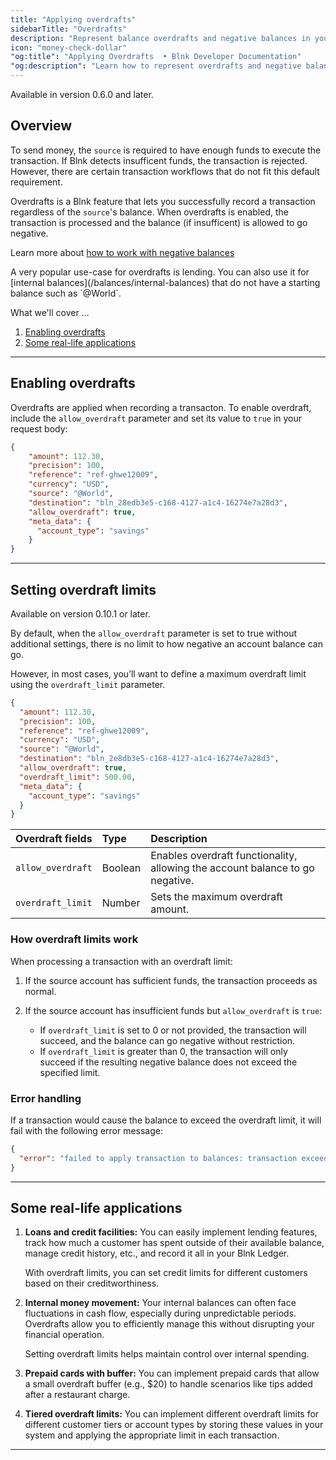 ```yaml
---
title: "Applying overdrafts"
sidebarTitle: "Overdrafts"
description: "Represent balance overdrafts and negative balances in your Ledger."
icon: "money-check-dollar"
"og:title": "Applying Overdrafts  • Blnk Developer Documentation"
"og:description": "Learn how to represent overdrafts and negative balances in your Ledger."
---
```



<Info>Available in version 0.6.0 and later.</Info>

## Overview 

To send money, the `source` is required to have enough funds to execute the transaction. If Blnk detects insufficent funds, the transaction is rejected. However, there are certain transaction workflows that do not fit this default requirement.

Overdrafts is a Blnk feature that lets you successfully record a transaction regardless of the `source`'s balance. When overdrafts is enabled, the transaction is processed and the balance (if insufficent) is allowed to go negative. 

Learn more about [how to work with negative balances](/resources/negative-balances)

<Tip>
    A very popular use-case for overdrafts is lending. You can also use it for [internal balances](/balances/internal-balances) that do not have a starting balance such as `@World`.
</Tip>

What we'll cover …

1. [Enabling overdrafts](#1-enabling-overdrafts)
2. [Some real-life applications](#2-some-real-life-applications)

---

## Enabling overdrafts

Overdrafts are applied when recording a transacton. To enable overdraft, include the `allow_overdraft` parameter and set its value to `true` in your request body:

```json Request {8}
{
    "amount": 112.30,
    "precision": 100,
    "reference": "ref-ghwe12009",
    "currency": "USD",
    "source": "@World",
    "destination": "bln_28edb3e5-c168-4127-a1c4-16274e7a28d3",
    "allow_overdraft": true,
    "meta_data": {
      "account_type": "savings"
    }
}
```

---

## Setting overdraft limits

<Info>Available on version 0.10.1 or later.</Info>

By default, when the `allow_overdraft` parameter is set to true without additional settings, there is no limit to how negative an account balance can go. 

However, in most cases, you’ll want to define a maximum overdraft limit using the `overdraft_limit` parameter.

```json Request
{
  "amount": 112.30,
  "precision": 100,
  "reference": "ref-ghwe12009",
  "currency": "USD",
  "source": "@World",
  "destination": "bln_2e8db3e5-c168-4127-a1c4-16274e7a28d3",
  "allow_overdraft": true,
  "overdraft_limit": 500.00,
  "meta_data": {
    "account_type": "savings"
  }
}
```

| Overdraft fields | Type | Description |
| :-- | :-- | :-- |
| `allow_overdraft` | Boolean | Enables overdraft functionality, allowing the account balance to go negative. |
| `overdraft_limit` | Number | Sets the maximum overdraft amount. |

### How overdraft limits work

When processing a transaction with an overdraft limit:

1. If the source account has sufficient funds, the transaction proceeds as normal.
2. If the source account has insufficient funds but `allow_overdraft` is `true`:
    
    * If `overdraft_limit` is set to 0 or not provided, the transaction will succeed, and the balance can go negative without restriction.
    * If `overdraft_limit` is greater than 0, the transaction will only succeed if the resulting negative balance does not exceed the specified limit.

### Error handling

If a transaction would cause the balance to exceed the overdraft limit, it will fail with the following error message:

```json
{
  "error": "failed to apply transaction to balances: transaction exceeds overdraft_limit"
}
```

---

## Some real-life applications

1. **Loans and credit facilities:** You can easily implement lending features, track how much a customer has spent outside of their available balance, manage credit history, etc., and record it all in your Blnk Ledger. 

    With overdraft limits, you can set credit limits for different customers based on their creditworthiness.

2. **Internal money movement:** Your internal balances can often face fluctuations in cash flow, especially during unpredictable periods. Overdrafts allow you to efficiently manage this without disrupting your financial operation. 

    Setting overdraft limits helps maintain control over internal spending.

3. **Prepaid cards with buffer:** You can implement prepaid cards that allow a small overdraft buffer (e.g., $20) to handle scenarios like tips added after a restaurant charge.

4. **Tiered overdraft limits:** You can implement different overdraft limits for different customer tiers or account types by storing these values in your system and applying the appropriate limit in each transaction.

---

<NeedHelp />